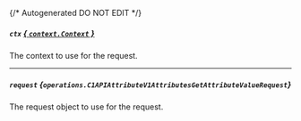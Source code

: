 {/* Autogenerated DO NOT EDIT  */}

##### `ctx` [*{ `context.Context` }*](https://pkg.go.dev/context#Context)
The context to use for the request.

---
##### `request` *{`operations.C1APIAttributeV1AttributesGetAttributeValueRequest`}*
The request object to use for the request.
<Collapsible openLabel={Labels.showProperties} closeLabel={Labels.hideProperties}>
    <C1APIAttributeV1AttributesGetAttributeValueRequest/>
</Collapsible>


